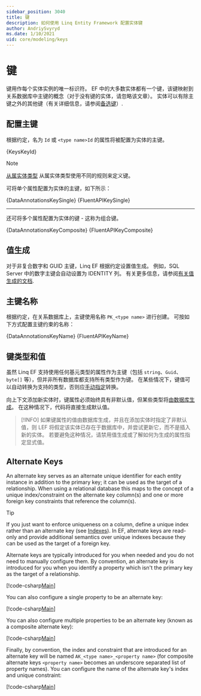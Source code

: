 ```yaml
---
sidebar_position: 3040
title: 键
description: 如何使用 Linq Entity Framework 配置实体键
author: AndriySvyryd
ms.date: 1/10/2021
uid: core/modeling/keys
---
```








# 键

键用作每个实体实例的唯一标识符。 EF 中的大多数实体都有一个键，该键映射到关系数据库中主键的概念（对于没有键的实体，请忽略该文章）。 实体可以有除主键之外的其他键（有关详细信息，请参阅[备选键](#alternate-keys)）.

## 配置主键

根据约定，名为 `Id` 或 `<type name>Id` 的属性将被配置为实体的主键。

<CodeSnippets title="C#" language="csharp" fragment="KeyId" metastring='{3,11}' showLineNumbers>{KeysKeyId}</CodeSnippets>

> [!NOTE]
 [从属实体类型](zh-cn/docs/modeling/owned-entities) 从属实体类型使用不同的规则来定义键。
> 


可将单个属性配置为实体的主键，如下所示：

<Tabs groupId="operating-code">
  <TabItem value="Annotations" label="数据注解">
    <CodeSnippets title="C#" language="csharp" fragment="KeySingle" metastring='{3}' showLineNumbers>{DataAnnotationsKeySingle}</CodeSnippets>
  </TabItem>
  <TabItem
    value="Fluent"
    label="Fluent API"
  >
    <CodeSnippets title="C#" language="csharp" fragment="KeySingle" metastring='{4}' showLineNumbers>{FluentAPIKeySingle}</CodeSnippets>
  </TabItem>
</Tabs>

***

还可将多个属性配置为实体的键 - 这称为组合键。

<Tabs groupId="operating-code">
  <TabItem value="Annotations" label="数据注解">
    <CodeSnippets title="C#" language="csharp" fragment="KeyComposite" metastring='{3,6}' showLineNumbers>{DataAnnotationsKeyComposite}</CodeSnippets>
  </TabItem>
  <TabItem
    value="Fluent"
    label="Fluent API"
  >
    <CodeSnippets title="C#" language="csharp" fragment="KeyComposite" metastring='{4}' showLineNumbers>{FluentAPIKeyComposite}</CodeSnippets>
  </TabItem>
</Tabs>

## 值生成

对于非复合数字和 GUID 主键，Linq EF 根据约定设置值生成。 例如，SQL Server 中的数字主键会自动设置为 IDENTITY 列。 有关更多信息，请参阅[有关值生成的文档](zh-cn/docs/modeling/inheritance#key-generation).

## 主键名称

根据约定，在关系数据库上，主键使用名称 `PK_<type name>` 进行创建。 可按如下方式配置主键约束的名称：

<Tabs groupId="operating-code">
  <TabItem value="Annotations" label="数据注解">
    <CodeSnippets title="C#" language="csharp" fragment="KeyName" metastring='{4}' showLineNumbers>{DataAnnotationsKeyName}</CodeSnippets>
  </TabItem>
  <TabItem
    value="Fluent"
    label="Fluent API"
  >
    <CodeSnippets title="C#" language="csharp" fragment="KeyName" metastring='{5}' showLineNumbers>{FluentAPIKeyName}</CodeSnippets>
  </TabItem>
</Tabs>

## 键类型和值

虽然 Linq EF 支持使用任何基元类型的属性作为主键（包括 `string`、`Guid`、`byte[]` 等），但并非所有数据库都支持所有类型作为键。 在某些情况下，键值可以自动转换为支持的类型，否则应[手动指定](zh-cn/docs/modeling/value-conversions)转换。

向上下文添加新实体时，键属性必须始终具有非默认值，但某些类型将[由数据库生成](zh-cn/docs/modeling/generated-properties)。 在这种情况下，代码将直接生成默认值。

> [!INFO]
如果键属性的值由数据库生成，并且在添加实体时指定了非默认值，则 LEF 将假定该实体已存在于数据库中，并尝试更新它，而不是插入新的实体。 若要避免这种情况，请禁用值生成或了解如何为生成的属性指定显式值。
> 
## Alternate Keys

An alternate key serves as an alternate unique identifier for each entity instance in addition to the primary key; it can be used as the target of a relationship. When using a relational database this maps to the concept of a unique index/constraint on the alternate key column(s) and one or more foreign key constraints that reference the column(s).

> [!TIP]
> If you just want to enforce uniqueness on a column, define a unique index rather than an alternate key (see [Indexes](xref:core/modeling/indexes)). In EF, alternate keys are read-only and provide additional semantics over unique indexes because they can be used as the target of a foreign key.

Alternate keys are typically introduced for you when needed and you do not need to manually configure them. By convention, an alternate key is introduced for you when you identify a property which isn't the primary key as the target of a relationship.

[!code-csharp[Main](../../../samples/core/Modeling/Keys/AlternateKey.cs?name=AlternateKey&highlight=12)]

You can also configure a single property to be an alternate key:

[!code-csharp[Main](../../../samples/core/Modeling/Keys/FluentAPI/AlternateKeySingle.cs?name=AlternateKeySingle&highlight=4)]

You can also configure multiple properties to be an alternate key (known as a composite alternate key):

[!code-csharp[Main](../../../samples/core/Modeling/Keys/FluentAPI/AlternateKeyComposite.cs?name=AlternateKeyComposite&highlight=4)]

Finally, by convention, the index and constraint that are introduced for an alternate key will be named `AK_<type name>_<property name>` (for composite alternate keys `<property name>` becomes an underscore separated list of property names). You can configure the name of the alternate key's index and unique constraint:

[!code-csharp[Main](../../../samples/core/Modeling/Keys/FluentAPI/AlternateKeyName.cs?name=AlternateKeyName&highlight=5)]
